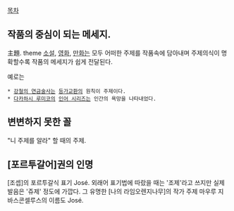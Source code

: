 [[목차]]

== 작품의 중심이 되는 메세지. ==
主題. theme
[[소설]], [[영화]], [[만화]]는 모두 어떠한 주제를 작품속에 담아내며 주제의식이 명확할수록 작품의 메세지가 쉽게 전달된다.

예로는

 * [[강철의 연금술사]]는 [[등가교환]]의 원칙이 주제이다.
 * [[다카하시 루미코]]의 [[인어 시리즈]]는 인간의 욕망을 나타내었다.

== 변변하지 못한 꼴 ==
"니 주제를 알라" 할 때의 주제.

== [포르투갈어]권의 인명 ==
[조셉]의 포르투갈식 표기 José. 외래어 표기법에 따랐을 때는 '조제'라고 쓰지만 실제 발음은 '쥬제' 정도에 가깝다. 그 유명한 [나의 라임오렌지나무]의 작가 주제 마우루 지 바스콘셀루스의 이름도 José.
